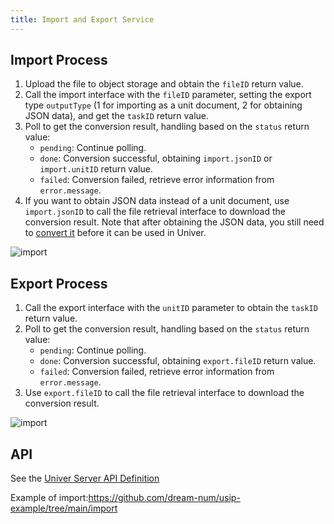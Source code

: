 ```yaml
---
title: Import and Export Service
---
```


## Import Process

1. Upload the file to object storage and obtain the `fileID` return value.
2. Call the import interface with the `fileID` parameter, setting the export type `outputType` (1 for importing as a unit document, 2 for obtaining JSON data), and get the `taskID` return value.
3. Poll to get the conversion result, handling based on the `status` return value:
    - `pending`: Continue polling.
    - `done`: Conversion successful, obtaining `import.jsonID` or `import.unitID` return value.
    - `failed`: Conversion failed, retrieve error information from `error.message`.
4. If you want to obtain JSON data instead of a unit document, use `import.jsonID` to call the file retrieval interface to download the conversion result. Note that after obtaining the JSON data, you still need to [convert it](/en-US/guides/docs/features/import-export#server-data-transformation) before it can be used in Univer.

![import](@/content/guides/shared/getting-started/pro/import-export/import.png)

## Export Process

1. Call the export interface with the `unitID` parameter to obtain the `taskID` return value.
2. Poll to get the conversion result, handling based on the `status` return value:
    - `pending`: Continue polling.
    - `done`: Conversion successful, obtaining `export.fileID` return value.
    - `failed`: Conversion failed, retrieve error information from `error.message`.
3. Use `export.fileID` to call the file retrieval interface to download the conversion result.

![import](@/content/guides/shared/getting-started/pro/import-export/export.png)

## API

See the [Univer Server API Definition](/en-US/guides/docs/getting-started/pro/api)

Example of import:https://github.com/dream-num/usip-example/tree/main/import

